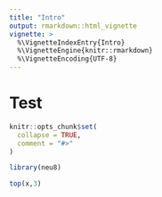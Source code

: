 ```yaml
---
title: "Intro"
output: rmarkdown::html_vignette
vignette: >
  %\VignetteIndexEntry{Intro}
  %\VignetteEngine{knitr::rmarkdown}
  %\VignetteEncoding{UTF-8}
---
```

# Test

```r
knitr::opts_chunk$set(
  collapse = TRUE,
  comment = "#>"
)
```

```r
library(neu8)
```

```r
top(x,3)
```

